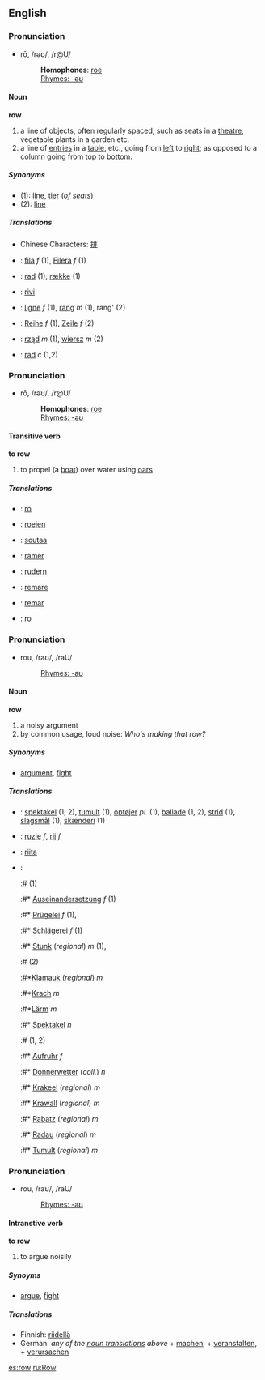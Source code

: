 ==English==
===Pronunciation===
*rō, /rəʊ/, /r@U/
*:'''Homophones''': [[roe]]
*:[[Rhymes:English:-əʊ|Rhymes: -əʊ]]

====Noun====
'''row'''

# a line of objects, often regularly spaced, such as seats in a [[theatre]], vegetable plants in a garden etc.
# a line of [[entry|entries]] in a [[table]], etc., going from [[left]] to [[right]]; as opposed to a [[column]] going from [[top]] to [[bottom]].

=====Synonyms=====
*(1): [[line]], [[tier]] (''of seats'')
*(2): [[line]]

=====Translations=====
* Chinese Characters: [[排]]
* {{ca}}: [[fila]] ''f'' (1), [[Filera]] ''f'' (1)
* {{da}}: [[rad#Danish|rad]] (1), [[række]] (1)
* {{fi}}: [[rivi]]
* {{fr}}: [[ligne]] ''f'' (1), [[rang#French|rang]] ''m'' (1), rang' (2)
* {{de}}: [[Reihe]] ''f'' (1), [[Zeile]] ''f'' (2)
* {{pl}}: [[rząd]] ''m'' (1), [[wiersz]] ''m'' (2)
* {{sv}}: [[rad]] ''c'' (1,2)

===Pronunciation===
*rō, /rəʊ/, /r@U/
*:'''Homophones''': [[roe]]
*:[[Rhymes:English:-əʊ|Rhymes: -əʊ]]

====Transitive verb====
'''to row'''

# to propel (a [[boat]]) over water using [[oars]]

=====Translations=====
* {{da}}: [[ro]]
* {{nl}}: [[roeien]]
* {{fi}}: [[soutaa]]
* {{fr}}: [[ramer]]
* {{de}}: [[rudern]]
* {{it}}: [[remare]]
* {{es}}: [[remar]]
* {{sv}}: [[ro]]

===Pronunciation===
*rou, /raʊ/, /raU/
*:[[Rhymes:English:-aʊ|Rhymes: -aʊ]]

====Noun====
'''row'''

# a noisy argument
# by common usage, loud noise: ''Who's making that row?''

=====Synonyms=====
*[[argument]], [[fight]]

=====Translations=====
* {{da}}: [[spektakel]] (1, 2), [[tumult]] (1), [[optøjer]] ''pl.'' (1), [[ballade]] (1, 2), [[strid]] (1), [[slagsmål]] (1), [[skænderi]] (1)
* {{nl}}: [[ruzie]] ''f'', [[rij]] ''f''
* {{fi}}: [[riita]]
* {{de}}: 
*:# (1)
*:#* [[Auseinandersetzung]] ''f'' (1)
*:#* [[Prügelei]] ''f'' (1),
*:#* [[Schlägerei]] ''f'' (1)
*:#* [[Stunk]] (''regional'') ''m'' (1),
*:# (2)
*:#*[[Klamauk]] (''regional'') ''m''  
*:#*[[Krach]] ''m'' 
*:#*[[Lärm]] ''m'' 
*:#* [[Spektakel]] ''n'' 
*:# (1, 2)
*:#* [[Aufruhr]] ''f'' 
*:#* [[Donnerwetter]] (''coll.'') ''n''  
*:#* [[Krakeel]] (''regional'') ''m'' 
*:#* [[Krawall]] (''regional'') ''m'' 
*:#* [[Rabatz]] (''regional'') ''m''
*:#* [[Radau]] (''regional'') ''m'' 
*:#* [[Tumult]] (''regional'') ''m''

===Pronunciation===
*rou, /raʊ/, /raU/
*:[[Rhymes:English:-aʊ|Rhymes: -aʊ]]

====Intranstive verb====
'''to row'''

# to argue noisily

=====Synoyms=====
*[[argue]], [[fight]]

=====Translations=====
* Finnish: [[riidellä]]
* German: ''any of the [[#Translations_3|noun translations]] above'' + [[machen]], + [[veranstalten]], + [[verursachen]]

[[es:row]]
[[ru:Row]]